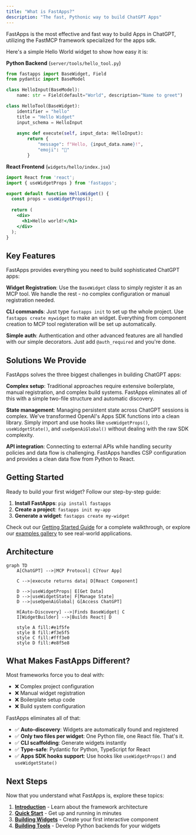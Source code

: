 ```yaml
---
title: "What is FastApps?"
description: "The fast, Pythonic way to build ChatGPT Apps"
---
```


FastApps is the most effective and fast way to build Apps in ChatGPT, utilizing the FastMCP framework specialized for the apps sdk.

Here's a simple Hello World widget to show how easy it is:

**Python Backend** (`server/tools/hello_tool.py`)

```python
from fastapps import BaseWidget, Field
from pydantic import BaseModel

class HelloInput(BaseModel):
    name: str = Field(default="World", description="Name to greet")

class HelloTool(BaseWidget):
    identifier = "hello"
    title = "Hello Widget"
    input_schema = HelloInput
    
    async def execute(self, input_data: HelloInput):
        return {
            "message": f"Hello, {input_data.name}!",
            "emoji": "👋"
        }
```

**React Frontend** (`widgets/hello/index.jsx`)

```jsx
import React from 'react';
import { useWidgetProps } from 'fastapps';

export default function HelloWidget() {
  const props = useWidgetProps();
  
  return (
    <div>
      <h1>Hello world!</h1>
    </div>
  );
}
```

## Key Features

FastApps provides everything you need to build sophisticated ChatGPT apps:

**Widget Registration**: Use the `BaseWidget` class to simply register it as an MCP tool. We handle the rest - no complex configuration or manual registration needed.

**CLI commands**: Just type `fastapps init` to set up the whole project. Use `fastapps create mywidget` to make an widget. Everything from component creation to MCP tool registeration will be set up automatically.

**Simple auth**: Authentication and other advanced features are all handled with our simple decorators. Just add `@auth_required` and you're done.

## Solutions We Provide

FastApps solves the three biggest challenges in building ChatGPT apps:

**Complex setup**: Traditional approaches require extensive boilerplate, manual registration, and complex build systems. FastApps eliminates all of this with a simple two-file structure and automatic discovery.

**State management**: Managing persistent state across ChatGPT sessions is complex. We've transformed OpenAI's Apps SDK functions into a clean library. Simply import and use hooks like `useWidgetProps()`, `useWidgetState()`, and `useOpenAiGlobal()` without dealing with the raw SDK complexity.

**API integration**: Connecting to external APIs while handling security policies and data flow is challenging. FastApps handles CSP configuration and provides a clean data flow from Python to React.

## Getting Started

Ready to build your first widget? Follow our step-by-step guide:

1. **Install FastApps**: `pip install fastapps`
2. **Create a project**: `fastapps init my-app`
3. **Generate a widget**: `fastapps create my-widget`

Check out our [Getting Started Guide](/blog/tutorials/getting-started) for a complete walkthrough, or explore our [examples gallery](/docs/examples) to see real-world applications.

## Architecture

```mermaid
graph TD
    A[ChatGPT] -->|MCP Protocol| C[Your App]
    
    C -->|execute returns data| D[React Component]
    
    D -->|useWidgetProps| E[Get Data]
    D -->|useWidgetState| F[Manage State]
    D -->|useOpenAiGlobal| G[Access ChatGPT]
    
    H[Auto-Discovery] -->|Finds BaseWidget| C
    I[WidgetBuilder] -->|Builds React| D
    
    style A fill:#e1f5fe
    style B fill:#f3e5f5
    style C fill:#fff3e0
    style D fill:#e8f5e8
```

## What Makes FastApps Different?

Most frameworks force you to deal with:

- ❌ Complex project configuration
- ❌ Manual widget registration
- ❌ Boilerplate setup code
- ❌ Build system configuration

FastApps eliminates all of that:

- ✅ **Auto-discovery**: Widgets are automatically found and registered
- ✅ **Only two files per widget**: One Python file, one React file. That's it.
- ✅ **CLI scaffolding**: Generate widgets instantly
- ✅ **Type-safe**: Pydantic for Python, TypeScript for React
- ✅ **Apps SDK hooks support**: Use hooks like `useWidgetProps()` and `useWidgetState()`

## Next Steps

Now that you understand what FastApps is, explore these topics:

1. [**Introduction**](/docs/introduction) - Learn about the framework architecture
2. [**Quick Start**](/docs/quickstart) - Get up and running in minutes
3. [**Building Widgets**](/docs/widgets) - Create your first interactive component
4. [**Building Tools**](/docs/tools) - Develop Python backends for your widgets